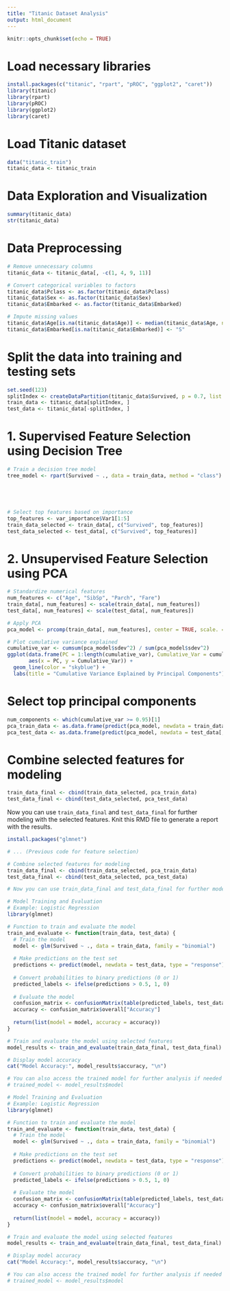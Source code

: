 ```yaml
---
title: "Titanic Dataset Analysis"
output: html_document
---
```


```r
knitr::opts_chunk$set(echo = TRUE)
```

# Load necessary libraries
```r
install.packages(c("titanic", "rpart", "pROC", "ggplot2", "caret"))
library(titanic)
library(rpart)
library(pROC)
library(ggplot2)
library(caret)
```

# Load Titanic dataset
```r
data("titanic_train")
titanic_data <- titanic_train
```

# Data Exploration and Visualization
```r
summary(titanic_data)
str(titanic_data)
```

# Data Preprocessing
```r
# Remove unnecessary columns
titanic_data <- titanic_data[, -c(1, 4, 9, 11)]

# Convert categorical variables to factors
titanic_data$Pclass <- as.factor(titanic_data$Pclass)
titanic_data$Sex <- as.factor(titanic_data$Sex)
titanic_data$Embarked <- as.factor(titanic_data$Embarked)

# Impute missing values
titanic_data$Age[is.na(titanic_data$Age)] <- median(titanic_data$Age, na.rm = TRUE)
titanic_data$Embarked[is.na(titanic_data$Embarked)] <- "S"
```

# Split the data into training and testing sets
```r
set.seed(123)
splitIndex <- createDataPartition(titanic_data$Survived, p = 0.7, list = FALSE)
train_data <- titanic_data[splitIndex, ]
test_data <- titanic_data[-splitIndex, ]
```


# 1. Supervised Feature Selection using Decision Tree

```r

# Train a decision tree model
tree_model <- rpart(Survived ~ ., data = train_data, method = "class")





# Select top features based on importance
top_features <- var_importance$Var1[1:5]
train_data_selected <- train_data[, c("Survived", top_features)]
test_data_selected <- test_data[, c("Survived", top_features)]


```




# 2. Unsupervised Feature Selection using PCA
```r
# Standardize numerical features
num_features <- c("Age", "SibSp", "Parch", "Fare")
train_data[, num_features] <- scale(train_data[, num_features])
test_data[, num_features] <- scale(test_data[, num_features])

# Apply PCA
pca_model <- prcomp(train_data[, num_features], center = TRUE, scale. = TRUE)

# Plot cumulative variance explained
cumulative_var <- cumsum(pca_model$sdev^2) / sum(pca_model$sdev^2)
ggplot(data.frame(PC = 1:length(cumulative_var), Cumulative_Var = cumulative_var),
       aes(x = PC, y = Cumulative_Var)) +
  geom_line(color = "skyblue") +
  labs(title = "Cumulative Variance Explained by Principal Components")
```

# Select top principal components
```r
num_components <- which(cumulative_var >= 0.95)[1]
pca_train_data <- as.data.frame(predict(pca_model, newdata = train_data[, num_features])[, 1:num_components])
pca_test_data <- as.data.frame(predict(pca_model, newdata = test_data[, num_features])[, 1:num_components])
```

# Combine selected features for modeling
```r
train_data_final <- cbind(train_data_selected, pca_train_data)
test_data_final <- cbind(test_data_selected, pca_test_data)
```

Now you can use `train_data_final` and `test_data_final` for further modeling with the selected features. Knit this RMD file to generate a report with the results.


```r
install.packages("glmnet")
```
```r
# ... (Previous code for feature selection)

# Combine selected features for modeling
train_data_final <- cbind(train_data_selected, pca_train_data)
test_data_final <- cbind(test_data_selected, pca_test_data)

# Now you can use train_data_final and test_data_final for further modeling with the selected features.

# Model Training and Evaluation
# Example: Logistic Regression
library(glmnet)

# Function to train and evaluate the model
train_and_evaluate <- function(train_data, test_data) {
  # Train the model
  model <- glm(Survived ~ ., data = train_data, family = "binomial")
  
  # Make predictions on the test set
  predictions <- predict(model, newdata = test_data, type = "response")
  
  # Convert probabilities to binary predictions (0 or 1)
  predicted_labels <- ifelse(predictions > 0.5, 1, 0)
  
  # Evaluate the model
  confusion_matrix <- confusionMatrix(table(predicted_labels, test_data$Survived))
  accuracy <- confusion_matrix$overall["Accuracy"]
  
  return(list(model = model, accuracy = accuracy))
}

# Train and evaluate the model using selected features
model_results <- train_and_evaluate(train_data_final, test_data_final)

# Display model accuracy
cat("Model Accuracy:", model_results$accuracy, "\n")

# You can also access the trained model for further analysis if needed
# trained_model <- model_results$model

```



```r
# Model Training and Evaluation
# Example: Logistic Regression
library(glmnet)

# Function to train and evaluate the model
train_and_evaluate <- function(train_data, test_data) {
  # Train the model
  model <- glm(Survived ~ ., data = train_data, family = "binomial")
  
  # Make predictions on the test set
  predictions <- predict(model, newdata = test_data, type = "response")
  
  # Convert probabilities to binary predictions (0 or 1)
  predicted_labels <- ifelse(predictions > 0.5, 1, 0)
  
  # Evaluate the model
  confusion_matrix <- confusionMatrix(table(predicted_labels, test_data$Survived))
  accuracy <- confusion_matrix$overall["Accuracy"]
  
  return(list(model = model, accuracy = accuracy))
}

# Train and evaluate the model using selected features
model_results <- train_and_evaluate(train_data_final, test_data_final)

# Display model accuracy
cat("Model Accuracy:", model_results$accuracy, "\n")

# You can also access the trained model for further analysis if needed
# trained_model <- model_results$model


```

